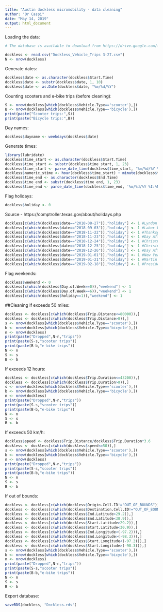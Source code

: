 ```yaml
---
title: "Austin dockless micromobility - data cleaning"
author: "Or Caspi"
date: "May 14, 2019"
output: html_document
---
```

Loading the data:
```r
# The database is available to download from https://drive.google.com/file/d/1uHDza25XWuaCml3jeToR6JMtOgbNwScx/view?usp=sharing

dockless <- read.csv("Dockless_Vehicle_Trips 3-27.csv")
N <- nrow(dockless)
```

Generate dates:
```r
dockless$date <- as.character(dockless$Start.Time)
dockless$date <- substr(dockless$date, 1, 10)
dockless$date <- as.Date(dockless$date, "%m/%d/%Y")
```

Counting scooters and e-bike trips (before cleaning):
```r
S <- nrow(dockless[which(dockless$Vehicle.Type=='scooter'),])
B <- nrow(dockless[which(dockless$Vehicle.Type=='bicycle'),])
print(paste("Scooter trips:",S))
print(paste("Bicycle trips:",B))
```

Day names:
```r
dockless$dayname <- weekdays(dockless$date)
```

Generate times:
```r
library(lubridate)
dockless$time_start <- as.character(dockless$Start.Time)
dockless$time_start <- substr(dockless$time_start, 1, 23)
dockless$time_start <- parse_date_time(dockless$time_start, '%m/%d/%Y %I:%M:%S %p')
dockless$numeric_stime <- hour(dockless$time_start) + minute(dockless$time_start)/60
dockless$time_end <- as.character(dockless$End.Time)
dockless$time_end <- substr(dockless$time_end, 1, 23)
dockless$time_end <- parse_date_time(dockless$time_end, '%m/%d/%Y %I:%M:%S %p')
```

Flag holidays:
```r
dockless$holiday <- 0
```
Source - https://comptroller.texas.gov/about/holidays.php
```r
dockless[c(which(dockless$date=="2018-08-27")),"holiday"] <- 1 #Lyndon Baines Johnson Day
dockless[c(which(dockless$date=="2018-09-03")),"holiday"] <- 1 #Labor Day
dockless[c(which(dockless$date=="2018-11-22")),"holiday"] <- 1 #Thanksgiving Day
dockless[c(which(dockless$date=="2018-11-23")),"holiday"] <- 1 #Day After Thanksgivig
dockless[c(which(dockless$date=="2018-12-24")),"holiday"] <- 1 #Christmas Eve Day
dockless[c(which(dockless$date=="2018-12-25")),"holiday"] <- 1 #Christmas Day
dockless[c(which(dockless$date=="2018-12-26")),"holiday"] <- 1 #Day After Christmas
dockless[c(which(dockless$date=="2019-01-01")),"holiday"] <- 1 #New Year's Day
dockless[c(which(dockless$date=="2019-01-21")),"holiday"] <- 1 #Martin Luther King, Jr. Day
dockless[c(which(dockless$date=="2019-02-18")),"holiday"] <- 1 #Presidents' Day
```

Flag weekends:
```r
dockless$weekend <- 0
dockless[c(which(dockless$Day.of.Week==0)),"weekend"] <- 1
dockless[c(which(dockless$Day.of.Week==6)),"weekend"] <- 1
dockless[c(which(dockless$holiday==1)),"weekend"] <- 1
```

##Cleaning
If exceeds 50 miles:
```r
dockless <- dockless[c(which(dockless$Trip.Distance<=80000)),]
dockless <- dockless[c(which(dockless$Trip.Distance>0)),]
s <- nrow(dockless[which(dockless$Vehicle.Type=='scooter'),])
b <- nrow(dockless[which(dockless$Vehicle.Type=='bicycle'),])
n <- nrow(dockless)
print(paste("Dropped",N-n,"trips"))
print(paste(S-s,"scooter trips"))
print(paste(B-b,"e-bike trips"))
N <- n
S <- s
B <- b
```
If exceeds 12 hours:
```r
dockless <- dockless[c(which(dockless$Trip.Duration<=43200)),]
dockless <- dockless[c(which(dockless$Trip.Duration>0)),]
s <- nrow(dockless[which(dockless$Vehicle.Type=='scooter'),])
b <- nrow(dockless[which(dockless$Vehicle.Type=='bicycle'),])
n <- nrow(dockless)
print(paste("Dropped",N-n,"trips"))
print(paste(S-s,"scooter trips"))
print(paste(B-b,"e-bike trips"))
N <- n
S <- s
B <- b
```
If exceeds 50 km/h:
```r
dockless$speed <- dockless$Trip.Distance/dockless$Trip.Duration*3.6
dockless <- dockless[c(which(dockless$speed<=50)),]
s <- nrow(dockless[which(dockless$Vehicle.Type=='scooter'),])
b <- nrow(dockless[which(dockless$Vehicle.Type=='bicycle'),])
n <- nrow(dockless)
print(paste("Dropped",N-n,"trips"))
print(paste(S-s,"scooter trips"))
print(paste(B-b,"e-bike trips"))
N <- n
S <- s
B <- b
```
If out of bounds:
```r
dockless <- dockless[c(which(dockless$Origin.Cell.ID!="OUT_OF_BOUNDS")),]
dockless <- dockless[c(which(dockless$Destination.Cell.ID!="OUT_OF_BOUNDS")),]
dockless <- dockless[c(which(dockless$End.Latitude>29.2)),]
dockless <- dockless[c(which(dockless$End.Latitude<30.9)),]
dockless <- dockless[c(which(dockless$Start.Latitude>29.2)),]
dockless <- dockless[c(which(dockless$Start.Latitude<30.9)),]
dockless <- dockless[c(which(dockless$End.Longitude<(-97.2))),]
dockless <- dockless[c(which(dockless$End.Longitude>(-98.3))),]
dockless <- dockless[c(which(dockless$Start.Longitude<(-97.2))),]
dockless <- dockless[c(which(dockless$Start.Longitude>(-98.3))),]
s <- nrow(dockless[which(dockless$Vehicle.Type=='scooter'),])
b <- nrow(dockless[which(dockless$Vehicle.Type=='bicycle'),])
n <- nrow(dockless)
print(paste("Dropped",N-n,"trips"))
print(paste(S-s,"scooter trips"))
print(paste(B-b,"e-bike trips"))
N <- n
S <- s
B <- b
```

Export database:
```r
saveRDS(dockless, "Dockless.rds")
```

